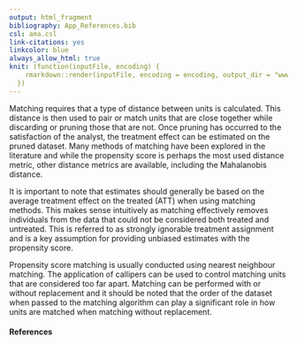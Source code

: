 ```yaml
---
output: html_fragment
bibliography: App_References.bib
csl: ama.csl
link-citations: yes
linkcolor: blue
always_allow_html: true
knit: (function(inputFile, encoding) {
    rmarkdown::render(inputFile, encoding = encoding, output_dir = "www/")
  })
---
```


Matching requires that a type of distance between units is calculated. This distance is then used to pair or match units that are close together while discarding or pruning those that are not. Once pruning has occurred to the satisfaction of the analyst, the treatment effect can be estimated on the pruned dataset. Many methods of matching have been explored in the literature and while the propensity score is perhaps the most used distance metric, other distance metrics are available, including the Mahalanobis distance.  
  
It is important to note that estimates should generally be based on the average treatment effect on the treated (ATT) when using matching methods. This makes sense intuitively as matching effectively removes individuals from the data that could not be considered both treated and untreated. This is referred to as strongly ignorable treatment assignment and is a key assumption for providing unbiased estimates with the propensity score.  
  
Propensity score matching is usually conducted using nearest neighbour matching. The application of callipers can be used to control matching units that are considered too far apart. Matching can be performed with or without replacement and it should be noted that the order of the dataset when passed to the matching algorithm can play a significant role in how units are matched when matching without replacement.  
  
#### References  
